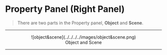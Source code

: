 
# Property Panel (Right Panel)

> There are two parts in the Property panel, **Object** and **Scene**.

---

<center>![object&scene](../../../../images/object&scene.png)</center>
<center>Object and Scene</center>

---

<Cards>
  <Cards.Card title="Object" href="/engine/operate/right/object" />
  <Cards.Card title="Scene" href="/engine/operate/right/scene" />
</Cards>
